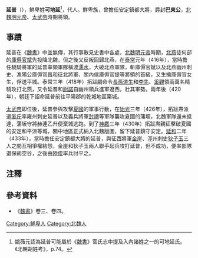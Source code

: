 '''延普'''（{{bd|？||？|catIdx=B步}}），鮮卑姓'''可地延'''<ref>姚薇元認為延普可能屬於《[[魏書|魏書]]》官氏志中提及入內諸姓之一的可地延氏。《北朝胡姓考》，p.74。</ref>，代人。鮮卑族，曾擔任安定鎮都大將，爵封'''巴東公'''，[[北魏|北魏]][[拓跋嗣|明元帝]]、[[太武帝|太武帝]]時期將領。

==事蹟==
延普在《[[魏書|魏書]]》中並無傳，其行事散見史書中各處，[[北魏|北魏]][[拓跋嗣|明元帝]]時期，[[北燕|北燕]]徒何部的[[庫傉官斌|庫傉官斌]]先投降北魏，但之後又反叛回歸北燕，在[[泰常|泰常]]元年（416年），當時擔任驍騎將軍的延普率領軍隊橫渡[[濡水|濡水]]，大破北燕軍隊，斬庫傉官斌以及北燕幽州刺史、漁陽公庫傉官昌和征北將軍、關內侯庫傉官提等將領的首級，又生擒庫傉官女生，俘送平城。泰常三年（418年）拓跋嗣命令[[長孫道生|長孫道生]]和[[李先|李先]]、[[奚觀|奚觀]]領兩萬名精騎攻打北燕，又令延普和[[尉諾|尉諾]]自幽州領兵進軍遼西，壯其軍勢。兩年後（420年），朝廷下詔命延普前往平陽郡的乾城地區築城。

[[太武帝|太武帝]]即位後，延普參與攻擊[[夏國|夏國]]的軍事行動，在[[始光|始光]]三年（426年），拓跋燾派遣[[奚斤|奚斤]]率雍州刺史延普以及義兵將軍[[封禮|封禮]]等軍隊襲攻夏國的蒲坂，北魏軍隊還未抵達，蒲坂守將赫連乙升便棄城逃跑。到了[[神䴥|神䴥]]三年（430年）拓跋燾親征擊破夏國的安定和平涼等城，關中地區正式納入北魏版圖，留下延普鎮守安定。[[延和_(北魏)|延和]]二年（433年），當時擔任安定鎮都大將的延普，與征西將軍[[金崖|金崖]]、涇州刺史[[狄子玉|狄子玉]]三人之間互相爭權結怨，金崖和狄子玉兩人聯手起兵攻打延普，但不成功，便率部隊退保胡空谷，之後由[[陸俟|陸俟]]率兵討平之。

==注釋==
<references/>

==參考資料==
*《[[魏書|魏書]]》卷三、卷四。

[[Category:鮮卑人|Category:鮮卑人]]
[[Category:北魏人|Category:北魏人]]